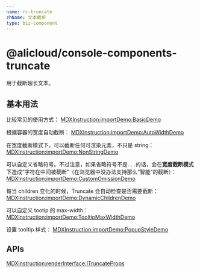 ```yaml
---
name: rc-truncate
zhName: 文本截断
type: biz-component
---
```


# @alicloud/console-components-truncate

用于截断超长文本。

## 基本用法

比较常见的使用方式：
[MDXInstruction:importDemo:BasicDemo](./stories/basic.tsx)

根据容器的宽度自动截断：
[MDXInstruction:importDemo:AutoWidthDemo](./stories/auto-width.tsx)

在宽度截断模式下，可以截断任何可渲染元素，不只是 string：
[MDXInstruction:importDemo:NonStringDemo](./stories/non-string.tsx)

可以自定义省略符号。不过注意，如果省略符号不是`...`的话，会在**宽度截断模式**下造成“字符在中间被截断”（在浏览器中没办法支持那么“智能”的截断）：
[MDXInstruction:importDemo:CustomOmissionDemo](./stories/custom-omission.tsx)

每当 children 变化的时候，Truncate 会自动检查是否需要截断：
[MDXInstruction:importDemo:DynamicChildrenDemo](./stories/dynamic-children.tsx)

可以自定义 tootip 的 max-width：
[MDXInstruction:importDemo:TooltipMaxWidthDemo](./stories/tooltip-max-width.tsx)

设置 tooltip 样式：
[MDXInstruction:importDemo:PopupStyleDemo](./stories/popupStyle.tsx)

## APIs

[MDXInstruction:renderInterface:ITruncateProps](./api-json/api.json)
